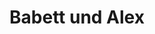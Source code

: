 ---
title: Babett und Alex
date: 
image: /images/hochzeitsblog/trauung/babett-alex06.jpg
width: 2000
height: 1333
category: Trauung
couple_category: Babett und Alex
weight: 3066
---